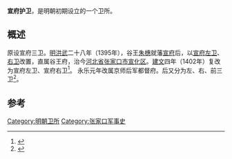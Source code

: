 '''宣府护卫'''，是明朝初期设立的一个卫所。

== 概述 ==
原设宣府三卫。[[明|明]][[洪武|洪武]]二十八年（1395年），谷王[[朱橞|朱橞]]就藩[[宣府|宣府]]后，以[[宣府左卫|宣府左卫]]、[[宣府右卫|右卫]]改置，直属谷王府，治今[[河北省|河北省]][[张家口市|张家口市]][[宣化区|宣化区]]。[[建文|建文]]四年（1402年）复改为宣府左卫、宣府右卫<ref>{{Cite book|title=王辅世语言研究文集|last=王辅世著|first=|publisher=北京：社会科学文献出版社|year=2014|isbn=978-7-5097-5966-0|location=|pages=112}}</ref>。 永乐元年改属京师后军都督府。后又分为左、右、前三卫<ref>{{Cite book|title=河北省地名志 张家口分册|last=河北省地名委员会办公室|first=|publisher=河北省地名委员会办公室|year=1985|isbn=|location=|pages=452}}</ref>。

==参考==
{{reflist}}

{{明朝小作品}}
[[Category:明朝卫所|Category:明朝卫所]]
[[Category:张家口军事史|Category:张家口军事史]]